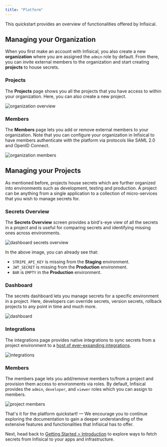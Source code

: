 ```yaml
---
title: "Platform"
---
```


This quickstart provides an overview of functionalities offered by Infisical.

## Managing your Organization

When you first make an account with Infisical, you also create a new **organization** where you are assigned the `admin` role by default.
From there, you can invite external members to the organization and start creating **projects** to house secrets.

### Projects

The **Projects** page shows you all the projects that you have access to within your organization.
Here, you can also create a new project.

![organization overview](../../images/organization-overview.png)

### Members

The **Members** page lets you add or remove external members to your organization.
Note that you can configure your organization in Infisical to have members authenticate with the platform via protocols like SAML 2.0 and OpenID Connect.

![organization members](../../images/organization/platform/organization-members.png)

## Managing your Projects

As mentioned before, projects house secrets which are further organized into environments such as development, testing and production.
A project can be anything from a single application to a collection of micro-services that you wish to manage secrets for.

### Secrets Overview

The **Secrets Overview** screen provides a bird's-eye view of all the secrets in a project and is useful for comparing secrets and identifying missing ones across environments.

![dashboard secrets overview](../../images/dashboard-secrets-overview.png)

In the above image, you can already see that:

- `STRIPE_API_KEY` is missing from the **Staging** environment.
- `JWT_SECRET` is missing from the **Production** environment.
- `BAR` is `EMPTY` in the **Production** environment.

### Dashboard

The secrets dashboard lets you manage secrets for a specific environment in a project.
Here, developers can override secrets, version secrets, rollback projects to any point in time and much more.

![dashboard](../../images/dashboard.png)

### Integrations

The integrations page provides native integrations to sync secrets from a project environment to a [host of ever-expanding integrations](/integrations/overview).

![integrations](../../images/integrations.png)

### Members

The members page lets you add/remove members to/from a project and provision them access to environments via roles. By default, Infisical provides the `admin`, `developer`, and `viewer` roles
which you can assign to members.

![project members](../../images/project-members.png)

That's it for the platform quickstart! — We encourage you to continue exploring the documentation to gain a deeper understanding of the extensive features and functionalities that Infisical has to offer.

Next, head back to [Getting Started > Introduction](/documentation/getting-started/overview) to explore ways to fetch secrets from Infisical to your apps and infrastructure.

